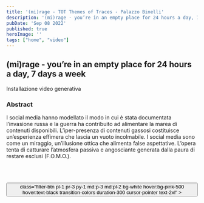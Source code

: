 ```yaml
---
title: '(mi)rage - TOT Themes of Traces - Palazzo Binelli'
description: '(mi)rage - you’re in an empty place for 24 hours a day, 7 days a week'
pubDate: 'Sep 08 2022'
published: true
heroImage: ''
tags: ["home", "video"]
---
```



<ImageWithShadow src="/images/exps/binelli-tot-mirage.webp"></ImageWithShadow>
<h2 class="text-2xl">(mi)rage - you’re in an empty place for 24 hours a day, 7 days a week</h2>
Installazione video generativa
<br />
<h3>Abstract</h3>
I social media hanno modellato il modo in cui è stata documentata l’invasione russa e la guerra ha contribuito ad alimentare la marea di contenuti disponibili. L’iper-presenza di contenuti gassosi costituisce un’esperienza effimera che lascia un vuoto incolmabile. I social media sono come un miraggio, un’illusione ottica che alimenta false aspettative. L’opera tenta di catturare l’atmosfera passiva e angosciante generata dalla paura di restare esclusi (F.O.M.O.).<br />

<IframeWithShadow 
  src="
    https://player.vimeo.com/video/735940228?badge=0&amp;autopause=0&amp;player_id=0&amp;app_id=58479&amp;autoplay=1&amp;muted=1&amp;loop=1
  " 
  alt="(mi)rage - you’re in an empty place for 24 hours a day, 7 days a week" 
/>
<br />
<br />

<Button label="Accademia di Belle Arti di Carrara - Themes of Traces" href="https://web.archive.org/web/20240414075659/https://www.accademiacarrara.it/it/blog/tot-themes-traces-palazzo-binelli">
    class="filter-btn pl-1 pr-3 py-1 md:p-3 md:pl-2 bg-white hover:bg-pink-500 hover:text-black transition-colors duration-300 cursor-pointer text-2xl"
    >
</Button>

